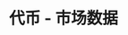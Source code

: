 ---
title: '代币 - 市场数据'
openapi: '/cn/api-reference/openapi-cn.json GET /token/{chain}/{tokenAddress}/marketData'
---